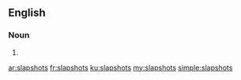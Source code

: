 ==English==

===Noun===
{{head|en|plural}}

# {{plural of|slapshot|lang=en|nocat=1}}

[[ar:slapshots]]
[[fr:slapshots]]
[[ku:slapshots]]
[[my:slapshots]]
[[simple:slapshots]]